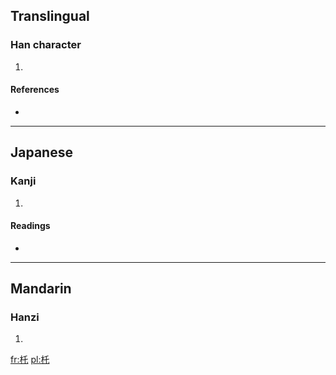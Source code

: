 ==Translingual==

===Han character===
{{Han char|rn=75|rad=木|as=03|sn=7|four=|canj=木竹心 (DHP)}}

# {{defn|Han|sort=木03}}

====References====
* {{Han ref|kx=0511.200|dkj=14467|dj=0897.030|hdz=21160.080|uh=6754|ud=26452}}

----

==Japanese==

===Kanji===
{{ja-kanji|grade=|rs=木03}}

# {{defn|Japanese|sort=木03}}

====Readings====
* {{ja-readings|on=[[たく]] (taku), [[ちゃく]] (chaku)|kun=[[うつぎ]] (utsugi), [[さけこし]] (sakekoshi)}}

----

==Mandarin==

===Hanzi===
{{cmn-hanzi|pin=[[duò]] ([[duo4]]), [[tuō]] ([[tuo1]])|wg=to<sup>4</sup>, t'o<sup>1</sup>}}

# {{defn|Mandarin|sort=木03}}

[[fr:杔]]
[[pl:杔]]